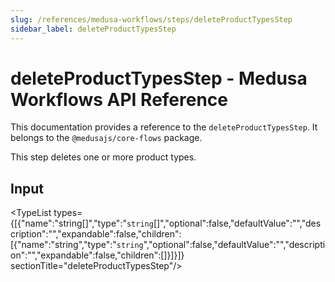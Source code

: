 ```yaml
---
slug: /references/medusa-workflows/steps/deleteProductTypesStep
sidebar_label: deleteProductTypesStep
---
```



# deleteProductTypesStep - Medusa Workflows API Reference

This documentation provides a reference to the `deleteProductTypesStep`. It belongs to the `@medusajs/core-flows` package.

This step deletes one or more product types.

## Input

<TypeList types={[{"name":"string[]","type":"`string`[]","optional":false,"defaultValue":"","description":"","expandable":false,"children":[{"name":"string","type":"`string`","optional":false,"defaultValue":"","description":"","expandable":false,"children":[]}]}]}  sectionTitle="deleteProductTypesStep"/>
